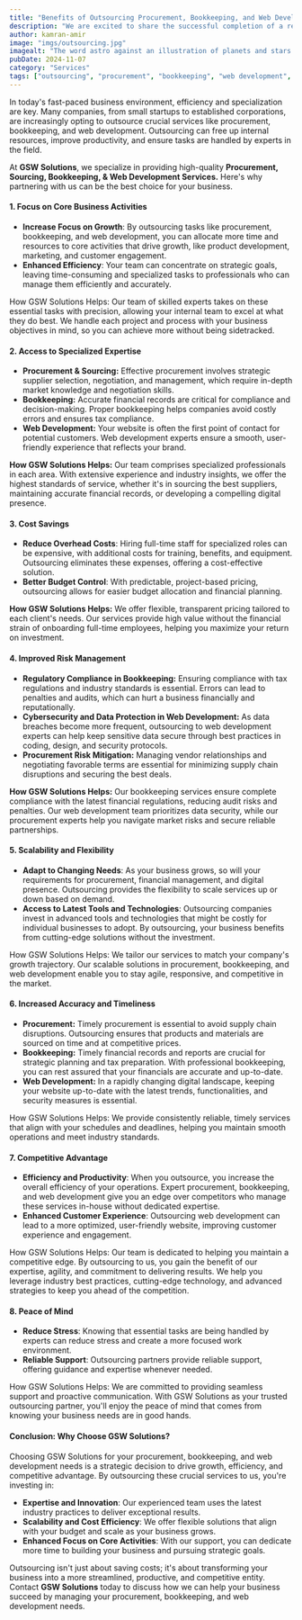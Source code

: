 ```yaml
---
title: "Benefits of Outsourcing Procurement, Bookkeeping, and Web Development to GSW Solutions"
description: "We are excited to share the successful completion of a recent sourcing project that brought our expertise in global procurement to the forefront."
author: kamran-amir
image: "imgs/outsourcing.jpg"
imagealt: "The word astro against an illustration of planets and stars."
pubDate: 2024-11-07
category: "Services"
tags: ["outsourcing", "procurement", "bookkeeping", "web development", "GSW Solutions"]
---
```


In today's fast-paced business environment, efficiency and specialization are key. Many companies, from small startups to established corporations, are increasingly opting to outsource crucial services like procurement, bookkeeping, and web development. Outsourcing can free up internal resources, improve productivity, and ensure tasks are handled by experts in the field.

At **GSW Solutions**, we specialize in providing high-quality **Procurement, Sourcing, Bookkeeping, & Web Development Services.** Here's why partnering with us can be the best choice for your business.

#### **1. Focus on Core Business Activities**

- **Increase Focus on Growth**: By outsourcing tasks like procurement, bookkeeping, and web development, you can allocate more time and resources to core activities that drive growth, like product development, marketing, and customer engagement.
- **Enhanced Efficiency**: Your team can concentrate on strategic goals, leaving time-consuming and specialized tasks to professionals who can manage them efficiently and accurately.

How GSW Solutions Helps: Our team of skilled experts takes on these essential tasks with precision, allowing your internal team to excel at what they do best. We handle each project and process with your business objectives in mind, so you can achieve more without being sidetracked.

#### **2. Access to Specialized Expertise**

- **Procurement & Sourcing:** Effective procurement involves strategic supplier selection, negotiation, and management, which require in-depth market knowledge and negotiation skills.
- **Bookkeeping:** Accurate financial records are critical for compliance and decision-making. Proper bookkeeping helps companies avoid costly errors and ensures tax compliance.
- **Web Development:** Your website is often the first point of contact for potential customers. Web development experts ensure a smooth, user-friendly experience that reflects your brand.

**How GSW Solutions Helps:** Our team comprises specialized professionals in each area. With extensive experience and industry insights, we offer the highest standards of service, whether it's in sourcing the best suppliers, maintaining accurate financial records, or developing a compelling digital presence.

#### **3. Cost Savings**

- **Reduce Overhead Costs**: Hiring full-time staff for specialized roles can be expensive, with additional costs for training, benefits, and equipment. Outsourcing eliminates these expenses, offering a cost-effective solution.
- **Better Budget Control**: With predictable, project-based pricing, outsourcing allows for easier budget allocation and financial planning.

**How GSW Solutions Helps:** We offer flexible, transparent pricing tailored to each client's needs. Our services provide high value without the financial strain of onboarding full-time employees, helping you maximize your return on investment.

#### **4. Improved Risk Management**

- **Regulatory Compliance in Bookkeeping:** Ensuring compliance with tax regulations and industry standards is essential. Errors can lead to penalties and audits, which can hurt a business financially and reputationally.
- **Cybersecurity and Data Protection in Web Development:** As data breaches become more frequent, outsourcing to web development experts can help keep sensitive data secure through best practices in coding, design, and security protocols.
- **Procurement Risk Mitigation:** Managing vendor relationships and negotiating favorable terms are essential for minimizing supply chain disruptions and securing the best deals.

**How GSW Solutions Helps:** Our bookkeeping services ensure complete compliance with the latest financial regulations, reducing audit risks and penalties. Our web development team prioritizes data security, while our procurement experts help you navigate market risks and secure reliable partnerships.

#### **5. Scalability and Flexibility**

- **Adapt to Changing Needs**: As your business grows, so will your requirements for procurement, financial management, and digital presence. Outsourcing provides the flexibility to scale services up or down based on demand.
- **Access to Latest Tools and Technologies**: Outsourcing companies invest in advanced tools and technologies that might be costly for individual businesses to adopt. By outsourcing, your business benefits from cutting-edge solutions without the investment.

How GSW Solutions Helps: We tailor our services to match your company's growth trajectory. Our scalable solutions in procurement, bookkeeping, and web development enable you to stay agile, responsive, and competitive in the market.

#### **6. Increased Accuracy and Timeliness**

- **Procurement:** Timely procurement is essential to avoid supply chain disruptions. Outsourcing ensures that products and materials are sourced on time and at competitive prices.
- **Bookkeeping:** Timely financial records and reports are crucial for strategic planning and tax preparation. With professional bookkeeping, you can rest assured that your financials are accurate and up-to-date.
- **Web Development:** In a rapidly changing digital landscape, keeping your website up-to-date with the latest trends, functionalities, and security measures is essential.

How GSW Solutions Helps: We provide consistently reliable, timely services that align with your schedules and deadlines, helping you maintain smooth operations and meet industry standards.

#### **7. Competitive Advantage**

- **Efficiency and Productivity**: When you outsource, you increase the overall efficiency of your operations. Expert procurement, bookkeeping, and web development give you an edge over competitors who manage these services in-house without dedicated expertise.
- **Enhanced Customer Experience**: Outsourcing web development can lead to a more optimized, user-friendly website, improving customer experience and engagement.

How GSW Solutions Helps: Our team is dedicated to helping you maintain a competitive edge. By outsourcing to us, you gain the benefit of our expertise, agility, and commitment to delivering results. We help you leverage industry best practices, cutting-edge technology, and advanced strategies to keep you ahead of the competition.

#### **8. Peace of Mind**

- **Reduce Stress**: Knowing that essential tasks are being handled by experts can reduce stress and create a more focused work environment.
- **Reliable Support**: Outsourcing partners provide reliable support, offering guidance and expertise whenever needed.

How GSW Solutions Helps: We are committed to providing seamless support and proactive communication. With GSW Solutions as your trusted outsourcing partner, you'll enjoy the peace of mind that comes from knowing your business needs are in good hands.

#### **Conclusion: Why Choose GSW Solutions?**

Choosing GSW Solutions for your procurement, bookkeeping, and web development needs is a strategic decision to drive growth, efficiency, and competitive advantage. By outsourcing these crucial services to us, you're investing in:

- **Expertise and Innovation**: Our experienced team uses the latest industry practices to deliver exceptional results.
- **Scalability and Cost Efficiency**: We offer flexible solutions that align with your budget and scale as your business grows.
- **Enhanced Focus on Core Activities**: With our support, you can dedicate more time to building your business and pursuing strategic goals.

Outsourcing isn't just about saving costs; it's about transforming your business into a more streamlined, productive, and competitive entity. Contact **GSW Solutions** today to discuss how we can help your business succeed by managing your procurement, bookkeeping, and web development needs.

